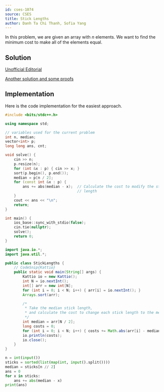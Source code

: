 ```yaml
---
id: cses-1074
source: CSES
title: Stick Lengths
author: Danh Ta Chi Thanh, Sofia Yang
---
```


In this problem, we are given an array with $n$ elements. We want to find the
minimum cost to make all of the elements equal.

## Solution

[Unofficial Editorial](https://codeforces.com/blog/entry/83295)

[Another solution and some proofs](https://www.geeksforgeeks.org/make-array-elements-equal-minimum-cost/)

## Implementation
Here is the code implementation for the easiest approach.

<LanguageSection>

<CPPSection>

```cpp
#include <bits/stdc++.h>

using namespace std;

// variables used for the current problem
int n, median;
vector<int> p;
long long ans, cnt;

void solve() {
	cin >> n;
	p.resize(n);
	for (int &x : p) { cin >> x; }
	sort(p.begin(), p.end());
	median = p[n / 2];
	for (const int &x : p) {
		ans += abs(median - x);  // Calculate the cost to modify the stick
		                         // length
	}
	cout << ans << "\n";
	return;
}

int main() {
	ios_base::sync_with_stdio(false);
	cin.tie(nullptr);
	solve();
	return 0;
}
```
</CPPSection>

<JavaSection>

```java
import java.io.*;
import java.util.*;

public class StickLengths {
	// CodeSnip{Kattio}
	public static void main(String[] args) {
		Kattio io = new Kattio();
		int N = io.nextInt();
		int[] arr = new int[N];
		for (int i = 0; i < N; i++) { arr[i] = io.nextInt(); }
		Arrays.sort(arr);

		/*
		 * Take the median stick length,
		 * and calculate the cost to change each stick length to the median.
		 */
		int median = arr[N / 2];
		long costs = 0;
		for (int i = 0; i < N; i++) { costs += Math.abs(arr[i] - median); }
		io.println(costs);
		io.close();
	}
}
```

</JavaSection>

<PySection>

```py
n = int(input())
sticks = sorted(list(map(int, input().split())))
median = sticks[n // 2]
ans = 0
for x in sticks:
	ans += abs(median - x)
print(ans)
```

</PySection>

</LanguageSection>
